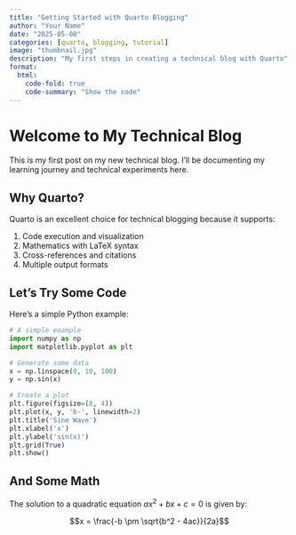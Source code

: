 ```yaml
---
title: "Getting Started with Quarto Blogging"
author: "Your Name"
date: "2025-05-08"
categories: [quarto, blogging, tutorial]
image: "thumbnail.jpg"
description: "My first steps in creating a technical blog with Quarto"
format:
  html:
    code-fold: true
    code-summary: "Show the code"
---
```


# Welcome to My Technical Blog

This is my first post on my new technical blog. I'll be documenting my learning journey and technical experiments here.

## Why Quarto?

Quarto is an excellent choice for technical blogging because it supports:

1. Code execution and visualization
2. Mathematics with LaTeX syntax
3. Cross-references and citations
4. Multiple output formats

## Let's Try Some Code

Here's a simple Python example:

```python
# A simple example
import numpy as np
import matplotlib.pyplot as plt

# Generate some data
x = np.linspace(0, 10, 100)
y = np.sin(x)

# Create a plot
plt.figure(figsize=(8, 4))
plt.plot(x, y, 'b-', linewidth=2)
plt.title('Sine Wave')
plt.xlabel('x')
plt.ylabel('sin(x)')
plt.grid(True)
plt.show()
```

## And Some Math

The solution to a quadratic equation $ax^2 + bx + c = 0$ is given by:

$$x = \frac{-b \pm \sqrt{b^2 - 4ac}}{2a}$$
